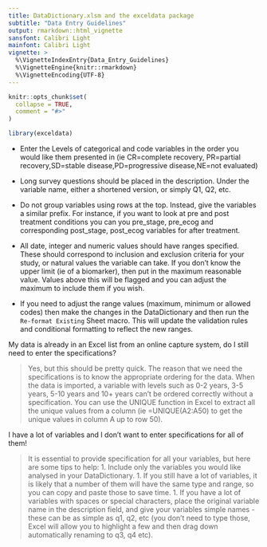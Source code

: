 ```yaml
---
title: DataDictionary.xlsm and the exceldata package
subtitle: "Data Entry Guidelines"
output: rmarkdown::html_vignette
sansfont: Calibri Light
mainfont: Calibri Light
vignette: >
  %\VignetteIndexEntry{Data_Entry_Guidelines}
  %\VignetteEngine{knitr::rmarkdown}
  %\VignetteEncoding{UTF-8}
---
```


```r
knitr::opts_chunk$set(
  collapse = TRUE,
  comment = "#>"
)
```

```r
library(exceldata)
```

- Enter the Levels of categorical and code variables in the order you would like them presented in (ie CR=complete recovery, PR=partial recovery,SD=stable disease,PD=progressive disease,NE=not evaluated)

- Long survey questions should be placed in the description. Under the variable name, either a shortened version, or simply Q1, Q2, etc.

- Do not group variables using rows at the top. Instead, give the variables a similar prefix. For instance, if you want to look at pre and post treatment conditions you can you pre_stage, pre_ecog and corresponding post_stage, post_ecog variables for after treatment. 

- All date, integer and numeric values should have ranges specified. These should correspond to inclusion and exclusion criteria for your study, or natural values the variable can take. If you don't know the upper limit (ie of a biomarker), then put in the maximum reasonable value. Values above this will be flagged and you can adjust the maximum to include them if you wish.

- If you need to adjust the range values (maximum, minimum or allowed codes) then make the changes in the DataDictionary and then run the `Re-format Existing` Sheet macro. This will update the validation rules and conditional formatting to reflect the new ranges.

My data is already in an Excel list from an online capture system, do I still need to enter the specifications?

> Yes, but this should be pretty quick. The reason that we need the specifications is to know the appropriate ordering for the data. When the data is imported, a variable with levels such as 0-2 years, 3-5 years, 5-10 years and 10+ years can't be ordered correctly without a specification. You can use the UNIQUE function in Excel to extract all the unique values from a column (ie =UNIQUE(A2:A50) to get the unique values in column A up to row 50).


I have a lot of variables and I don't want to enter specifications for all of them!

> It is essential to provide specification for all your variables, but here are some tips to help: 
  1. Include only the variables you would like analysed in your DataDictionary. 
  1. If you still have a lot of variables, it is likely that a number of them will have the same type and range, so you can copy and paste those to save time. 
  1. If you have a lot of variables with spaces or special characters, place the original variable name in the description field, and give your variables simple names - these can be as simple as q1, q2, etc (you don't need to type those, Excel will allow you to highlight a few and then drag down automatically renaming to q3, q4 etc). 
